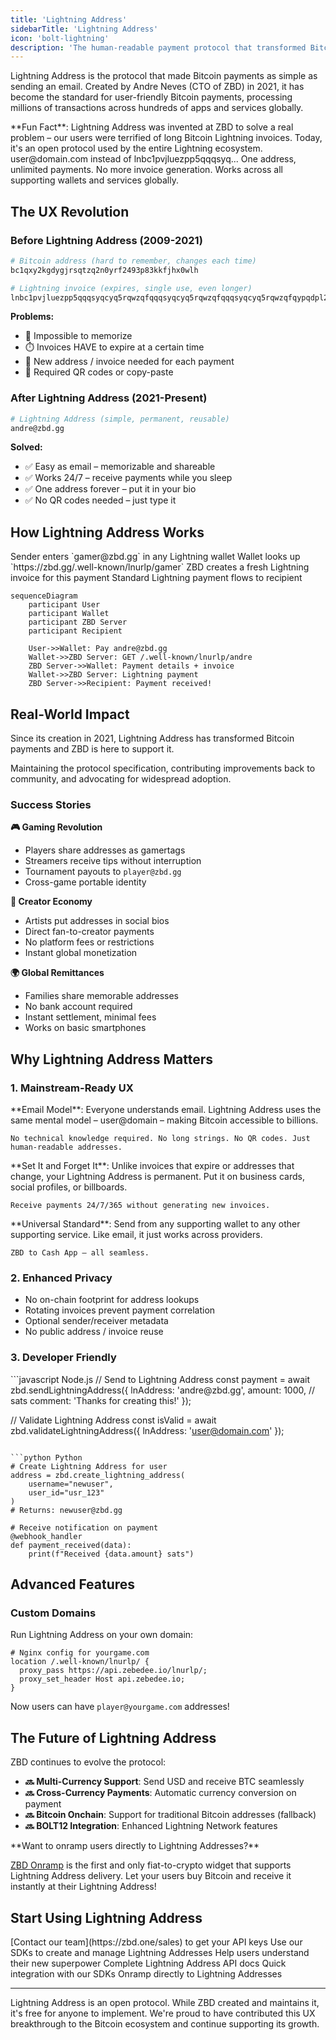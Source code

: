 ```yaml
---
title: 'Lightning Address'
sidebarTitle: 'Lightning Address'
icon: 'bolt-lightning'
description: 'The human-readable payment protocol that transformed Bitcoin UX forever'
---
```


Lightning Address is the protocol that made Bitcoin payments as simple as sending an email. Created by Andre Neves (CTO of ZBD) in 2021, it has become the standard for user-friendly Bitcoin payments, processing millions of transactions across hundreds of apps and services globally.

<Info>
  **Fun Fact**: Lightning Address was invented at ZBD to solve a real problem – our users were terrified of long Bitcoin Lightning invoices. Today, it's an open protocol used by the entire Lightning ecosystem.
</Info>

<CardGroup cols={3}>
  <Card title="Human Readable" icon="at">
    user@domain.com instead of lnbc1pvjluezpp5qqqsyq...
  </Card>
  <Card title="Reusable" icon="recycle">
    One address, unlimited payments. No more invoice generation.
  </Card>
  <Card title="Interoperable" icon="link">
    Works across all supporting wallets and services globally.
  </Card>
</CardGroup>

## The UX Revolution

### Before Lightning Address (2009-2021)

```bash
# Bitcoin address (hard to remember, changes each time)
bc1qxy2kgdygjrsqtzq2n0yrf2493p83kkfjhx0wlh

# Lightning invoice (expires, single use, even longer)
lnbc1pvjluezpp5qqqsyqcyq5rqwzqfqqqsyqcyq5rqwzqfqqqsyqcyq5rqwzqfqypqdpl2pkx2ctnv5sxxmmwwd5kgetjypeh2ursdae8g6twvus8g6rfwvs8qun0dfjkxaq8rkx3yf5tcsyz3d73gafnh3cax9rn449d9p5uxz9ezhhypd0elx87sjle52x86fux2ypatgddc6k63n7erqz25le42c4u4ecky03ylcqca784w
```

**Problems:**
- 🤯 Impossible to memorize
- ⏱️ Invoices HAVE to expire at a certain time
- 🔄 New address / invoice needed for each payment
- 📱 Required QR codes or copy-paste

### After Lightning Address (2021-Present)

```bash
# Lightning Address (simple, permanent, reusable)
andre@zbd.gg
```

**Solved:**
- ✅ Easy as email – memorizable and shareable
- ✅ Works 24/7 – receive payments while you sleep
- ✅ One address forever – put it in your bio
- ✅ No QR codes needed – just type it

## How Lightning Address Works

<Steps>
  <Step title="User Sends to Address">
    Sender enters `gamer@zbd.gg` in any Lightning wallet
  </Step>
  <Step title="Wallet Queries Server">
    Wallet looks up `https://zbd.gg/.well-known/lnurlp/gamer`
  </Step>
  <Step title="Server Returns Invoice">
    ZBD creates a fresh Lightning invoice for this payment
  </Step>
  <Step title="Payment Completes">
    Standard Lightning payment flows to recipient
  </Step>
</Steps>

```mermaid
sequenceDiagram
    participant User
    participant Wallet
    participant ZBD Server
    participant Recipient
    
    User->>Wallet: Pay andre@zbd.gg
    Wallet->>ZBD Server: GET /.well-known/lnurlp/andre
    ZBD Server->>Wallet: Payment details + invoice
    Wallet->>ZBD Server: Lightning payment
    ZBD Server->>Recipient: Payment received!
```

## Real-World Impact

Since its creation in 2021, Lightning Address has transformed Bitcoin payments and ZBD is here to support it.

<CardGroup cols={1}>
  <Card title="ZBD's Ongoing Support" icon="hand-holding-heart">
    Maintaining the protocol specification, contributing improvements back to community, and advocating for widespread adoption.
  </Card>
</CardGroup>

### Success Stories

**🎮 Gaming Revolution**
- Players share addresses as gamertags
- Streamers receive tips without interruption
- Tournament payouts to `player@zbd.gg`
- Cross-game portable identity

**💸 Creator Economy**
- Artists put addresses in social bios
- Direct fan-to-creator payments
- No platform fees or restrictions
- Instant global monetization

**🌍 Global Remittances**
- Families share memorable addresses
- No bank account required
- Instant settlement, minimal fees
- Works on basic smartphones

## Why Lightning Address Matters

### 1. Mainstream-Ready UX

<Tabs>
  <Tab title="Simplicity">
    **Email Model**: Everyone understands email. Lightning Address uses the same mental model – user@domain – making Bitcoin accessible to billions.
    
    No technical knowledge required. No long strings. No QR codes. Just human-readable addresses.
  </Tab>
  <Tab title="Permanence">
    **Set It and Forget It**: Unlike invoices that expire or addresses that change, your Lightning Address is permanent. Put it on business cards, social profiles, or billboards.
    
    Receive payments 24/7/365 without generating new invoices.
  </Tab>
  <Tab title="Interoperability">
    **Universal Standard**: Send from any supporting wallet to any other supporting service. Like email, it just works across providers.
    
    ZBD to Cash App – all seamless.
  </Tab>
</Tabs>

### 2. Enhanced Privacy

- No on-chain footprint for address lookups
- Rotating invoices prevent payment correlation
- Optional sender/receiver metadata
- No public address / invoice reuse

### 3. Developer Friendly

<CodeGroup>
```javascript Node.js
// Send to Lightning Address
const payment = await zbd.sendLightningAddress({
  lnAddress: 'andre@zbd.gg',
  amount: 1000, // sats
  comment: 'Thanks for creating this!'
});

// Validate Lightning Address
const isValid = await zbd.validateLightningAddress({
  lnAddress: 'user@domain.com'
});
```

```python Python
# Create Lightning Address for user
address = zbd.create_lightning_address(
    username="newuser",
    user_id="usr_123"
)
# Returns: newuser@zbd.gg

# Receive notification on payment
@webhook_handler
def payment_received(data):
    print(f"Received {data.amount} sats")
```
</CodeGroup>

## Advanced Features

### Custom Domains

Run Lightning Address on your own domain:

```nginx
# Nginx config for yourgame.com
location /.well-known/lnurlp/ {
  proxy_pass https://api.zebedee.io/lnurlp/;
  proxy_set_header Host api.zebedee.io;
}
```

Now users can have `player@yourgame.com` addresses!

## The Future of Lightning Address
ZBD continues to evolve the protocol:

- **🔜 Multi-Currency Support**: Send USD and receive BTC seamlessly
- **🔜 Cross-Currency Payments**: Automatic currency conversion on payment
- **🔜 Bitcoin Onchain**: Support for traditional Bitcoin addresses (fallback)
- **🔜 BOLT12 Integration**: Enhanced Lightning Network features

<Info>
  **Want to onramp users directly to Lightning Addresses?** 
  
  [ZBD Onramp](/payments/onramp) is the first and only fiat-to-crypto widget that supports Lightning Address delivery. Let your users buy Bitcoin and receive it instantly at their Lightning Address!
</Info>

## Start Using Lightning Address

<Steps>
  <Step title="Get API Access">
    [Contact our team](https://zbd.one/sales) to get your API keys
  </Step>
  <Step title="Implement Addresses">
    Use our SDKs to create and manage Lightning Addresses
  </Step>
  <Step title="Educate Users">
    Help users understand their new superpower
  </Step>
</Steps>

<CardGroup cols={3}>
  <Card title="API Reference" icon="code" href="/payments/api/lightning-address">
    Complete Lightning Address API docs
  </Card>
  <Card title="SDKs" icon="cube" href="/payments/sdk">
    Quick integration with our SDKs
  </Card>
  <Card title="Onramp" icon="circle-dollar" href="/payments/onramp">
    Onramp directly to Lightning Addresses
  </Card>
</CardGroup>

---

<Note>
  Lightning Address is an open protocol. While ZBD created and maintains it, it's free for anyone to implement. We're proud to have contributed this UX breakthrough to the Bitcoin ecosystem and continue supporting its growth.
</Note>